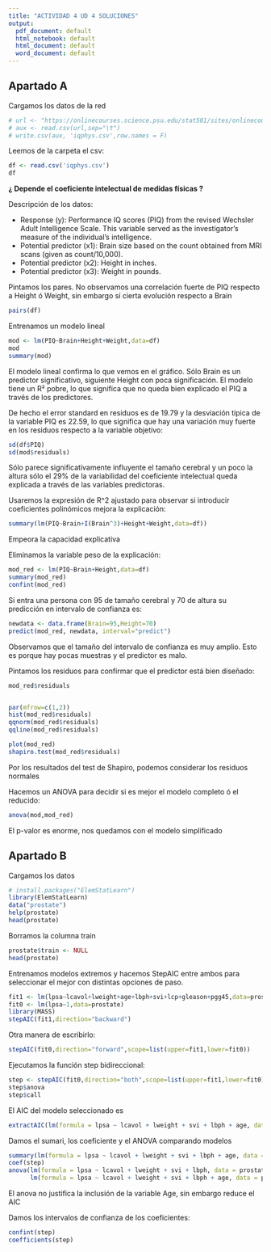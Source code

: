 ```yaml
---
title: "ACTIVIDAD 4 UD 4 SOLUCIONES"
output:
  pdf_document: default
  html_notebook: default
  html_document: default
  word_document: default
---
```

## Apartado A

Cargamos los datos de la red
```r
# url <- "https://onlinecourses.science.psu.edu/stat501/sites/onlinecourses.science.psu.edu.stat501/files/data/iqsize.txt"
# aux <- read.csv(url,sep="\t")
# write.csv(aux, 'iqphys.csv',row.names = F)
```
Leemos de la carpeta el csv:
```r
df <- read.csv('iqphys.csv')
df
```
**¿ Depende el coeficiente intelectual de medidas físicas ?**

Descripción de los datos:

- Response (y): Performance IQ scores (PIQ)   from the revised Wechsler Adult Intelligence Scale. This variable served as the investigator's measure of the individual's  intelligence.
- Potential predictor (x1): Brain size based on the count obtained from MRI scans (given as count/10,000).
- Potential predictor (x2): Height in inches.
- Potential predictor (x3): Weight in pounds.

Pintamos los pares. No observamos una correlación fuerte de PIQ respecto a Height ó Weight, sin embargo sí cierta evolución respecto a Brain
```r
pairs(df)
```

Entrenamos un modelo lineal
```r
mod <- lm(PIQ~Brain+Height+Weight,data=df)
mod
summary(mod)
```
El modelo lineal confirma lo que vemos en el gráfico. Sólo Brain es un predictor significativo, siguiente Height con poca significación. El modelo tiene un R² pobre, lo que significa que no queda bien explicado el PIQ a través de los predictores.

De hecho el error standard en residuos es de 19.79 y la desviación típica de la variable PIQ es 22.59, lo que significa que hay una variación muy fuerte en los residuos respecto a la variable objetivo:
```r
sd(df$PIQ)
sd(mod$residuals)
```

Sólo parece significativamente influyente el tamaño cerebral y un poco la altura sólo el 29% de la variabilidad del coeficiente intelectual queda
explicada a través de las variables predictoras.

Usaremos la expresión de R^2 ajustado para observar si introducir coeficientes
polinómicos mejora la explicación:
```r
summary(lm(PIQ~Brain+I(Brain^3)+Height+Weight,data=df))
```
Empeora la capacidad explicativa

Eliminamos la variable peso de la explicación:
```r
mod_red <- lm(PIQ~Brain+Height,data=df)
summary(mod_red)
confint(mod_red)
```



Si entra una persona con 95 de tamaño cerebral  y 70 de altura su
predicción en intervalo de confianza es:
```r
newdata <- data.frame(Brain=95,Height=70)
predict(mod_red, newdata, interval="predict")
```

Observamos que el tamaño del intervalo de confianza es muy amplio. Esto es porque hay pocas muestras y el predictor es malo.

Pintamos los residuos para confirmar que el predictor está bien diseñado:
```r
mod_red$residuals


par(mfrow=c(1,2))
hist(mod_red$residuals)
qqnorm(mod_red$residuals)
qqline(mod_red$residuals)
```



```r
plot(mod_red)
shapiro.test(mod_red$residuals)
```
Por los resultados del test de Shapiro, podemos considerar los residuos normales

Hacemos un ANOVA para decidir si es mejor el modelo completo ó el reducido:
```r
anova(mod,mod_red)
```


El p-valor es enorme, nos quedamos con el modelo simplificado

## Apartado B

Cargamos los datos
```r
# install.packages("ElemStatLearn")
library(ElemStatLearn)
data("prostate")
help(prostate)
head(prostate)
```
Borramos la columna train
```r
prostate$train <- NULL
head(prostate)
```
Entrenamos modelos extremos  y hacemos StepAIC entre ambos para seleccionar el mejor con distintas opciones de paso.
```r
fit1 <- lm(lpsa~lcavol+lweight+age+lbph+svi+lcp+gleason+pgg45,data=prostate)
fit0 <- lm(lpsa~1,data=prostate)
library(MASS)
stepAIC(fit1,direction="backward")
```




Otra manera de escribirlo:
```r
stepAIC(fit0,direction="forward",scope=list(upper=fit1,lower=fit0))
```


Ejecutamos la función step bidireccional:
```r
step <- stepAIC(fit0,direction="both",scope=list(upper=fit1,lower=fit0))
step$anova
step$call
```


El AIC del modelo seleccionado es
```r
extractAIC(lm(formula = lpsa ~ lcavol + lweight + svi + lbph + age, data = prostate),scale=0)
```

Damos el sumari, los coeficiente y el ANOVA comparando modelos
```r
summary(lm(formula = lpsa ~ lcavol + lweight + svi + lbph + age, data = prostate))
coef(step)
anova(lm(formula = lpsa ~ lcavol + lweight + svi + lbph, data = prostate),
      lm(formula = lpsa ~ lcavol + lweight + svi + lbph + age, data = prostate))
```
El anova no justifica la inclusión de la variable Age, sin embargo reduce el AIC

Damos los intervalos de confianza de los coeficientes:
```r
confint(step)
coefficients(step)
```

